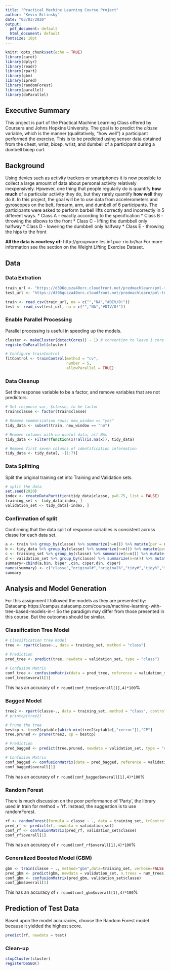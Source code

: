 ```yaml
---
title: "Practical Machine Learning Course Project"
author: "Kevin Bitinsky"
date: "03/03/2020"
output:
  pdf_document: default
  html_document: default
fontsize: 10pt
---
```


```r
knitr::opts_chunk$set(echo = TRUE)
library(caret)
library(dplyr)
library(readr)
library(rpart)
library(gbm)
library(ipred)
library(randomForest)
library(parallel)
library(doParallel)
```

## Executive Summary
This project is part of the Practical Machine Learning Class offered by Coursera and Johns Hopkins University. The goal is to predict the _classe_ variable, which is the manner (qualitatively, "how well") a participant performed the exercise. This is to be predicted using sensor data obtained from the chest, wrist, bicep, wrist, and dumbell of a participant during a dumbell bicep curl.  


## Background
Using devies such as activity trackers or smartphones it is now possible to collect a large amount of data about personal activity relatively inexpensively. Hpwever, one thing that people regularly do is quantify **how much** of a particular activity they do, but they rarely quantify **how well** they do it. In this project, the goal will be to use data from accelerometers and gyroscopes on the belt, forearm, arm, and dumbell of 6 participants. The participants were asked to perform barbell lifts correctly and incorrectly in 5 different ways. 
* Class A - exactly according to the specification
* Class B - throwing the elbows to the front
* Class C - lifting the dumbbell only halfway
* Class D - lowering the dumbbell only halfway
* Class E - throwing the hips to the front

**All the data is courtesy of:** http://groupware.les.inf.puc-rio.br/har 
For more information see the section on the Weight Lifting Exercise Dataset.

## Data

### Data Extration
``` r
train_url <- "https://d396qusza40orc.cloudfront.net/predmachlearn/pml-training.csv" 
test_url <- "https://d396qusza40orc.cloudfront.net/predmachlearn/pml-testing.csv"

train <- read_csv(train_url, na = c("","NA","#DIV/0!"))
test <- read_csv(test_url, na = c("","NA","#DIV/0!"))
```

### Enable Parallel Processing
Parallel processing is useful in speeding up the models. 
```r
cluster <- makeCluster(detectCores() - 1) # convention to leave 1 core for OS
registerDoParallel(cluster)

# Configure trainControl
fitControl <- trainControl(method = "cv",
                           number = 5,
                           allowParallel = TRUE)
```

### Data Cleanup
Set the response variable to be a factor, and remove variables that are not predictors.
```r
# Set response var, $classe, to be factor
train$classe <- factor(train$classe)

# Remove summarization rows; new_window == "yes"
tidy_data <- subset(train, new_window == "no")

# Remove columns with no useful data; all NAs 
tidy_data <- Filter(function(x)!all(is.na(x)), tidy_data)

# Remove first seven columns of identification information
tidy_data <- tidy_data[, -(1:7)]
```

### Data Splitting
Split the original training set into Training and Validation sets.
```r
# split the data
set.seed(2020)
index <- createDataPartition(tidy_data$classe, p=0.75, list = FALSE)
training_set <- tidy_data[index, ]
validation_set <- tidy_data[-index, ]
```

### Confirmation of split
Confirming that the data split of response cariables is consistent across classe for each data set.
```r
a <- train %>% group_by(classe) %>% summarize(n=n()) %>% mutate(per = n/sum(n))
b <- tidy_data %>% group_by(classe) %>% summarize(n=n()) %>% mutate(per = n/sum(n))
c <- training_set %>% group_by(classe) %>% summarize(n=n()) %>% mutate(per = n/sum(n))
d <- validation_set %>% group_by(classe) %>% summarize(n=n()) %>% mutate(per = n/sum(n))
summary<-cbind(a,b$n, b$per ,c$n, c$per,d$n, d$per)
names(summary) <- c("classe","original#","original%","tidy#","tidy%","training#","training%","validation#","validation%")
summary
```

 
## Analysis and Model Generation
For this assignment I followed the models as they are presented by:
Datacamp https://campus.datacamp.com/courses/machine-learning-with-tree-based-models-in-r
So the paradigm may differ from those presented in this course. But the outcomes should be similar.

### Classification Tree Model
``` r
# Classification tree model
tree <- rpart(classe~., data = training_set, method = "class")

# Prediction
pred_tree <- predict(tree, newdata = validation_set, type = "class")

# Confusion Matrix
conf_tree <- confusionMatrix(data = pred_tree, reference = validation_set$classe)
conf_tree$overall[1]
```
This has an accuracy of `r round(conf_tree$overall[1],4)*100`% 

### Bagged Model
``` r
tree2 <- rpart(classe~., data = training_set, method = "class", control = rpart.control(cp = 0.0001))
# printcp(tree2)

# Prune the tree
bestcp <- tree2$cptable[which.min(tree2$cptable[,"xerror"]),"CP"]
tree.pruned <- prune(tree2, cp = bestcp)

# Prediction
pred_bagged <- predict(tree.pruned, newdata = validation_set, type = "class")

# Confusion Matrix
conf_bagged <- confusionMatrix(data = pred_bagged, reference = validation_set$classe)
conf_bagged$overall[1]
```
This has an accuracy of `r round(conf_bagged$overall[1],4)*100`%

### Random Forest
There is much discussion on the poor performance of 'Party', the library used in train for method = 'rf'. Instead, the suggestion is to use randomForest. 
```r
rf <- randomForest(formula = classe ~ ., data = training_set, trControl = fitControl)
pred_rf <- predict(rf, newdata = validation_set)
conf_rf <- confusionMatrix(pred_rf, validation_set$classe)
conf_rf$overall[1]
```
This has an accuracy of `r round(conf_rf$overall[1],4)*100`%


### Generalized Boosted Model (GBM)
```r
gbm <- train(classe ~ ., method="gbm",data=training_set, verbose=FALSE,trControl = fitControl)
pred_gbm <- predict(gbm, newdata = validation_set, n.trees = num_trees,type = "raw")
conf_gbm <- confusionMatrix(pred_gbm, validation_set$classe)
conf_gbm$overall[1]
```
This has an accuracy of `r round(conf_gbm$overall[1],4)*100`%

## Prediction of Test Data
Based upon the model accuracies, choose the Random Forest model because it yielded the highest score.
```r
predict(rf, newdata = test)
```

### Clean-up
```r
stopCluster(cluster)
registerDoSEQ()
```